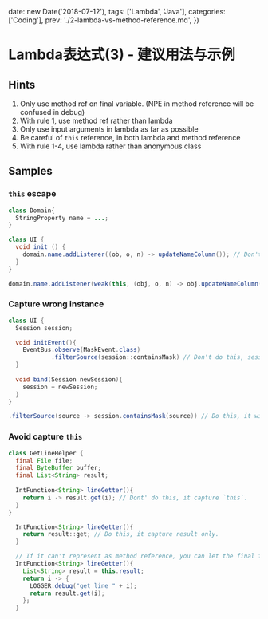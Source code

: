 
  date: new Date('2018-07-12'),
  tags: ['Lambda', 'Java'],
  categories: ['Coding'],
  prev: './2-lambda-vs-method-reference.md',
})

# Lambda表达式(3) - 建议用法与示例

## Hints

1. Only use method ref on final variable. (NPE in method reference will be confused in debug)
2. With rule 1, use method ref rather than lambda
3. Only use input arguments in lambda as far as possible
4. Be careful of `this` reference, in both lambda and method reference
5. With rule 1-4, use lambda rather than anonymous class

## Samples

### `this` escape

```java
class Domain{
  StringProperty name = ...;
}

class UI {
  void init () {
    domain.name.addListener((ob, o, n) -> updateNameColumn()); // Don't do this, domain will hold this reference
  }
}
```

```java
domain.name.addListener(weak(this, (obj, o, n) -> obj.updateNameColumn())) // Do this, it only capture weak reference of this
```

### Capture wrong instance

```java
class UI {
  Session session;

  void initEvent(){
    EventBus.observe(MaskEvent.class)
            .filterSource(session::containsMask) // Don't do this, session is changeable, unless you really only care about session in this moment.
  }
  
  void bind(Session newSession){
    session = newSession;
  }
}
```

```java
.filterSource(source -> session.containsMask(source)) // Do this, it will check in current session
```


### Avoid capture `this`

```java
class GetLineHelper {
  final File file;
  final ByteBuffer buffer;
  final List<String> result;
  
  IntFunction<String> lineGetter(){
    return i -> result.get(i); // Dont' do this, it capture `this`.
  }
}
```

```java
  IntFunction<String> lineGetter(){
    return result::get; // Do this, it capture result only.
  }
```

```java
  // If it can't represent as method reference, you can let the final field be a local variable and then capture it.
  IntFunction<String> lineGetter(){
    List<String> result = this.result;
    return i -> {
      LOGGER.debug("get line " + i);
      return result.get(i);
    };
  }
```
